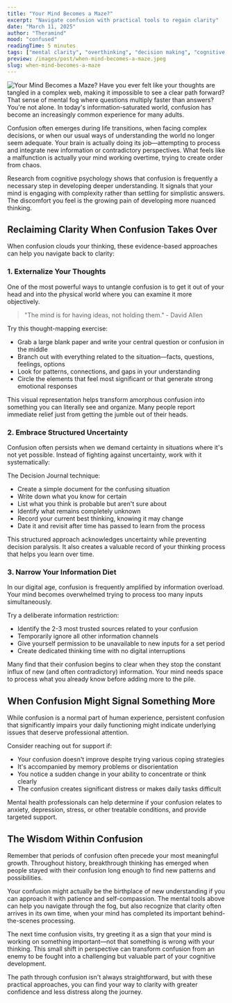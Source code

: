 ```yaml
---
title: "Your Mind Becomes a Maze?"
excerpt: "Navigate confusion with practical tools to regain clarity"
date: "March 11, 2025"
author: "Theramind"
mood: "confused"
readingTime: 5 minutes
tags: ["mental clarity", "overthinking", "decision making", "cognitive tools"]
preview: /images/post/when-mind-becomes-a-maze.jpeg
slug: when-mind-becomes-a-maze
---
```


![Your Mind Becomes a Maze?](/images/post/when-mind-becomes-a-maze.jpeg)
Have you ever felt like your thoughts are tangled in a complex web, making it impossible to see a clear path forward? That sense of mental fog where questions multiply faster than answers? You're not alone. In today's information-saturated world, confusion has become an increasingly common experience for many adults.

Confusion often emerges during life transitions, when facing complex decisions, or when our usual ways of understanding the world no longer seem adequate. Your brain is actually doing its job—attempting to process and integrate new information or contradictory perspectives. What feels like a malfunction is actually your mind working overtime, trying to create order from chaos.

Research from cognitive psychology shows that confusion is frequently a necessary step in developing deeper understanding. It signals that your mind is engaging with complexity rather than settling for simplistic answers. The discomfort you feel is the growing pain of developing more nuanced thinking.

## Reclaiming Clarity When Confusion Takes Over

When confusion clouds your thinking, these evidence-based approaches can help you navigate back to clarity:

### 1. Externalize Your Thoughts

One of the most powerful ways to untangle confusion is to get it out of your head and into the physical world where you can examine it more objectively.

> "The mind is for having ideas, not holding them." - David Allen

Try this thought-mapping exercise:

- Grab a large blank paper and write your central question or confusion in the middle
- Branch out with everything related to the situation—facts, questions, feelings, options
- Look for patterns, connections, and gaps in your understanding
- Circle the elements that feel most significant or that generate strong emotional responses

This visual representation helps transform amorphous confusion into something you can literally see and organize. Many people report immediate relief just from getting the jumble out of their heads.

### 2. Embrace Structured Uncertainty

Confusion often persists when we demand certainty in situations where it's not yet possible. Instead of fighting against uncertainty, work with it systematically:

The Decision Journal technique:

- Create a simple document for the confusing situation
- Write down what you know for certain
- List what you think is probable but aren't sure about
- Identify what remains completely unknown
- Record your current best thinking, knowing it may change
- Date it and revisit after time has passed to learn from the process

This structured approach acknowledges uncertainty while preventing decision paralysis. It also creates a valuable record of your thinking process that helps you learn over time.

### 3. Narrow Your Information Diet

In our digital age, confusion is frequently amplified by information overload. Your mind becomes overwhelmed trying to process too many inputs simultaneously.

Try a deliberate information restriction:

- Identify the 2-3 most trusted sources related to your confusion
- Temporarily ignore all other information channels
- Give yourself permission to be unavailable to new inputs for a set period
- Create dedicated thinking time with no digital interruptions

Many find that their confusion begins to clear when they stop the constant influx of new (and often contradictory) information. Your mind needs space to process what you already know before adding more to the pile.

## When Confusion Might Signal Something More

While confusion is a normal part of human experience, persistent confusion that significantly impairs your daily functioning might indicate underlying issues that deserve professional attention.

Consider reaching out for support if:

- Your confusion doesn't improve despite trying various coping strategies
- It's accompanied by memory problems or disorientation
- You notice a sudden change in your ability to concentrate or think clearly
- The confusion creates significant distress or makes daily tasks difficult

Mental health professionals can help determine if your confusion relates to anxiety, depression, stress, or other treatable conditions, and provide targeted support.

## The Wisdom Within Confusion

Remember that periods of confusion often precede your most meaningful growth. Throughout history, breakthrough thinking has emerged when people stayed with their confusion long enough to find new patterns and possibilities.

Your confusion might actually be the birthplace of new understanding if you can approach it with patience and self-compassion. The mental tools above can help you navigate through the fog, but also recognize that clarity often arrives in its own time, when your mind has completed its important behind-the-scenes processing.

The next time confusion visits, try greeting it as a sign that your mind is working on something important—not that something is wrong with your thinking. This small shift in perspective can transform confusion from an enemy to be fought into a challenging but valuable part of your cognitive development.

The path through confusion isn't always straightforward, but with these practical approaches, you can find your way to clarity with greater confidence and less distress along the journey.
